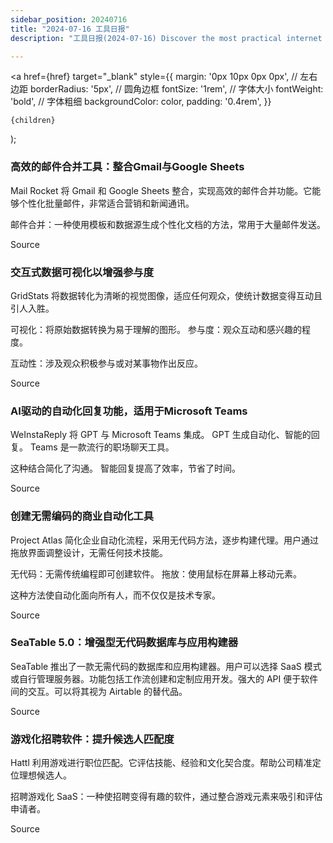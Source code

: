 ```yaml
---
sidebar_position: 20240716
title: "2024-07-16 工具日报"
description: "工具日报(2024-07-16) Discover the most practical internet software, AI tools, and products of 2024 through the Tools Daily!"

---
```



  <a
    href={href}
    target="_blank"
    style={{
      margin: '0px 10px 0px 0px', // 左右边距
      borderRadius: '5px', // 圆角边框
      fontSize: '1rem', // 字体大小
      fontWeight: 'bold', // 字体粗细
      backgroundColor: color,
      padding: '0.4rem',
    }}
  >
    {children}
  </a>
);

### 高效的邮件合并工具：整合Gmail与Google Sheets

Mail Rocket 将 Gmail 和 Google Sheets 整合，实现高效的邮件合并功能。它能够个性化批量邮件，非常适合营销和新闻通讯。

邮件合并：一种使用模板和数据源生成个性化文档的方法，常用于大量邮件发送。

<Link href="https://www.producthunt.com/posts/mail-rocket" color="#B0C4DE">Source</Link>

### 交互式数据可视化以增强参与度

GridStats 将数据转化为清晰的视觉图像，适应任何观众，使统计数据变得互动且引人入胜。

可视化：将原始数据转换为易于理解的图形。
参与度：观众互动和感兴趣的程度。

互动性：涉及观众积极参与或对某事物作出反应。

<Link href="https://www.producthunt.com/posts/gridstats-pro" color="#B0C4DE">Source</Link>

### AI驱动的自动化回复功能，适用于Microsoft Teams

WeInstaReply 将 GPT 与 Microsoft Teams 集成。
GPT 生成自动化、智能的回复。
Teams 是一款流行的职场聊天工具。

这种结合简化了沟通。
智能回复提高了效率，节省了时间。

<Link href="https://www.producthunt.com/posts/weinstareply" color="#B0C4DE">Source</Link>

### 创建无需编码的商业自动化工具

Project Atlas 简化企业自动化流程，采用无代码方法，逐步构建代理。用户通过拖放界面调整设计，无需任何技术技能。

无代码：无需传统编程即可创建软件。
拖放：使用鼠标在屏幕上移动元素。

这种方法使自动化面向所有人，而不仅仅是技术专家。

<Link href="https://www.producthunt.com/posts/project-atlas-desktop" color="#B0C4DE">Source</Link>

### SeaTable 5.0：增强型无代码数据库与应用构建器

SeaTable 推出了一款无需代码的数据库和应用构建器。用户可以选择 SaaS 模式或自行管理服务器。功能包括工作流创建和定制应用开发。强大的 API 便于软件间的交互。可以将其视为 Airtable 的替代品。

<Link href="https://www.producthunt.com/posts/seatable-5-0" color="#B0C4DE">Source</Link>

### 游戏化招聘软件：提升候选人匹配度

Hattl 利用游戏进行职位匹配。它评估技能、经验和文化契合度。帮助公司精准定位理想候选人。

招聘游戏化 SaaS：一种使招聘变得有趣的软件，通过整合游戏元素来吸引和评估申请者。

<Link href="https://www.producthunt.com/posts/hattl" color="#B0C4DE">Source</Link>

